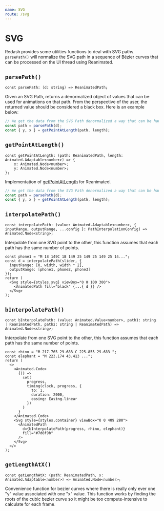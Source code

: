 ```yaml
---
name: SVG
route: /svg
---
```


# SVG

Redash provides some utilities functions to deal with SVG paths.
`parsePath()` will normalize the SVG path in a sequence of Bézier curves that can be processed on the UI thread using Reanimated. 

## `parsePath()`

```tsx
const parsePath: (d: string) => ReanimatedPath;
```

Given an SVG Path, returns a denormalized object of values that can be used for animations on that path.
From the perspective of the user, the returned value should be considered a black box.
Here is an example below:

```ts
// We get the data from the SVG Path denormalized a way that can be handled with Reanimated
const path = parsePath(d);
const { y, x } = getPointAtLength(path, length);
```

## `getPointAtLength()`

```tsx
const getPointAtLength: (path: ReanimatedPath, length: Animated.Adaptable<number>) => {
    x: Animated.Node<number>;
    y: Animated.Node<number>;
};
```

Implementation of [getPointAtLength](https://developer.mozilla.org/en-US/docs/Web/API/SVGPathElement/getPointAtLength) for Reanimated.

```ts
// We get the data from the SVG Path denormalized a way that can be handled with Reanimated
const path = parsePath(d);
const { y, x } = getPointAtLength(path, length);
```

## `interpolatePath()`

```tsx
const interpolatePath: (value: Animated.Adaptable<number>, { inputRange, outputRange, ...config }: PathInterpolationConfig) => Animated.Node<string>;
```

Interpolate from one SVG point to the other, this function assumes that each path has the same number of points.

```tsx
const phone1 = "M 18 149C 18 149 25 149 25 149 25 14...";
const d = interpolatePath(slider, {
  inputRange: [0, width, width * 2],
  outputRange: [phone1, phone2, phone3]
});
return (
  <Svg style={styles.svg} viewBox="0 0 100 300">
    <AnimatedPath fill="black" {...{ d }} />
  </Svg>
);
```

## `bInterpolatePath()`

```tsx
const bInterpolatePath: (value: Animated.Value<number>, path1: string | ReanimatedPath, path2: string | ReanimatedPath) => Animated.Node<string>;
```

Interpolate from one SVG point to the other, this function assumes that each path has the same number of points.

```tsx
const rhino = "M 217.765 29.683 C 225.855 29.683 ";
const elephant = "M 223.174 43.413 ...";
return (
  <>
    <Animated.Code>
      {() =>
        set(
          progress,
          timing(clock, progress, {
            to: 1,
            duration: 2000,
            easing: Easing.linear
          })
        )
      }
    </Animated.Code>
    <Svg style={styles.container} viewBox="0 0 409 280">
      <AnimatedPath
        d={bInterpolatePath(progress, rhino, elephant)}
        fill="#7d8f9b"
      />
    </Svg>
  </>
);
```

## `getLengthAtX()`

```tsx
const getLengthAtX: (path: ReanimatedPath, x: Animated.Adaptable<number>) => Animated.Node<number>;
```

Convenience function for bezier curves where there is really only ever one "y" value associated with one "x" value.
This function works by finding the roots of the cubic bezier curve so it might be too compute-intensive to calculate for each frame.